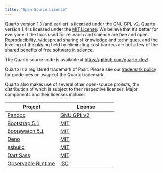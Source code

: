 ```yaml
---
title: "Open Source License"
---
```


Quarto version 1.3 (and earlier) is licensed under the [GNU GPL v2](https://www.gnu.org/licenses/old-licenses/gpl-2.0.en.html). Quarto version 1.4 is licensed under the [MIT License](https://opensource.org/license/mit/). We believe that it's better for everyone if the tools used for research and science are free and open. Reproducibility, widespread sharing of knowledge and techniques, and the leveling of the playing field by eliminating cost barriers are but a few of the shared benefits of free software in science.

The Quarto source code is available at <https://github.com/quarto-dev/>

Quarto is a registered trademark of Posit. Please see our [trademark policy](trademark.qmd) for guidelines on usage of the Quarto trademark.

Quarto also makes use of several other open-source projects, the distribution of which is subject to their respective licenses. Major components and their licenses include:

| Project                                                       | License                                                            |
|---------------------------------------------------------------|--------------------------------------------------------------------|
| [Pandoc](https://pandoc.org/)                                 | [GNU GPL v2](https://github.com/jgm/pandoc/blob/master/COPYING.md) |
| [Bootstrap 5.1](https://getbootstrap.com/docs/5.1/)           | [MIT](https://github.com/twbs/bootstrap/blob/v5.1.3/LICENSE)       |
| [Bootswatch 5.1](https://bootswatch.com/)                     | [MIT](https://github.com/thomaspark/bootswatch/blob/v5/LICENSE)    |
| [Deno](https://deno.land/)                                    | [MIT](https://github.com/denoland/deno/blob/main/LICENSE.md)       |
| [esbuild](https://esbuild.github.io/)                         | [MIT](https://github.com/evanw/esbuild/blob/master/LICENSE.md)     |
| [Dart Sass](https://sass-lang.com/dart-sass)                  | [MIT](https://github.com/sass/dart-sass/blob/main/LICENSE)         |
| [Observable Runtime](https://github.com/observablehq/runtime) | [ISC](https://github.com/observablehq/runtime/blob/main/LICENSE)   |
